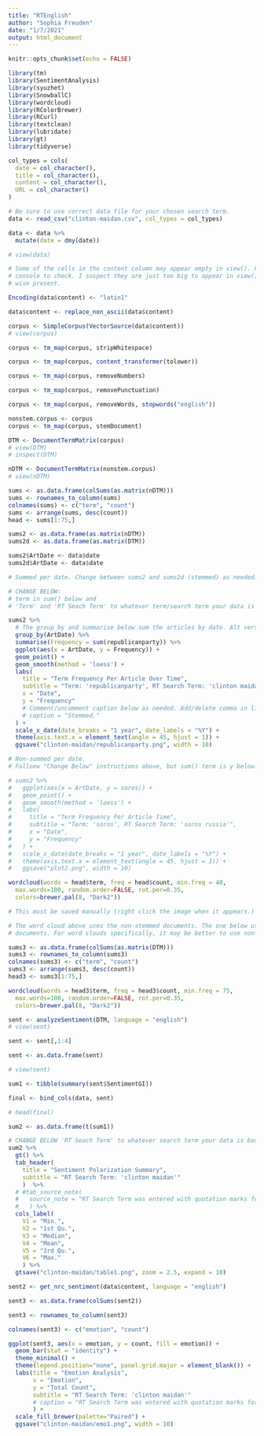 ```yaml
---
title: "RTEnglish"
author: "Sophia Freuden"
date: "1/7/2021"
output: html_document
---
```


```r
knitr::opts_chunk$set(echo = FALSE)
```

```r
library(tm)
library(SentimentAnalysis)
library(syuzhet)
library(SnowballC)
library(wordcloud)
library(RColorBrewer)
library(RCurl)
library(textclean)
library(lubridate)
library(gt)
library(tidyverse)
```

```r
col_types = cols(
  date = col_character(),
  title = col_character(),
  content = col_character(),
  URL = col_character()
)

# Be sure to use correct data file for your chosen search term.
data <- read_csv("clinton-maidan.csv", col_types = col_types)

data <- data %>%
  mutate(date = dmy(date))

# view(data)

# Some of the cells in the content column may appear empty in view(). Print one row in
# console to check. I suspect they are just too big to appear in view(), but are other-
# wise present.
```

```r
Encoding(data$content) <- "latin1"

data$content <- replace_non_ascii(data$content)
```

```r
corpus <- SimpleCorpus(VectorSource(data$content))
# view(corpus)
```

```r
corpus <- tm_map(corpus, stripWhitespace)

corpus <- tm_map(corpus, content_transformer(tolower))

corpus <- tm_map(corpus, removeNumbers)

corpus <- tm_map(corpus, removePunctuation)

corpus <- tm_map(corpus, removeWords, stopwords("english"))
```

```r
nonstem.corpus <- corpus
corpus <- tm_map(corpus, stemDocument)
```

```r
DTM <- DocumentTermMatrix(corpus)
# view(DTM)
# inspect(DTM)
```

```r
nDTM <- DocumentTermMatrix(nonstem.corpus)
# view(nDTM)
```

```r
sums <- as.data.frame(colSums(as.matrix(nDTM)))
sums <- rownames_to_column(sums) 
colnames(sums) <- c("term", "count")
sums <- arrange(sums, desc(count))
head <- sums[1:75,]

sums2 <- as.data.frame(as.matrix(nDTM))
sums2d <- as.data.frame(as.matrix(DTM))
```

```r
sums2$ArtDate <- data$date
sums2d$ArtDate <- data$date
```

```r
# Summed per date. Change between sums2 and sums2d (stemmed) as needed.

# CHANGE BELOW:
# term in sum() below and
# 'Term' and 'RT Seach Term' to whatever term/search term your data is based on.

sums2 %>%
  # The group_by and summarise below sum the articles by date. Alt version c'd out below.
  group_by(ArtDate) %>% 
  summarise(Frequency = sum(republicanparty)) %>%
  ggplot(aes(x = ArtDate, y = Frequency)) +
  geom_point() +
  geom_smooth(method = 'loess') +
  labs(
    title = "Term Frequency Per Article Over Time",
    subtitle = "Term: 'republicanparty', RT Search Term: 'clinton maidan'",
    x = "Date",
    y = "Frequency"
    # Comment/uncomment caption below as needed. Add/delete comma in line above, too.
    # caption = "Stemmed."
  ) +
  scale_x_date(date_breaks = "1 year", date_labels = "%Y") +
  theme(axis.text.x = element_text(angle = 45, hjust = 1)) +
  ggsave("clinton-maidan/republicanparty.png", width = 10)
```

```r
# Non-summed per date.
# Folloew "Change Below" instructions above, but sum() term is y below.

# sums2 %>%
#   ggplot(aes(x = ArtDate, y = soros)) +
#   geom_point() +
#   geom_smooth(method = 'loess') +
#   labs(
#     title = "Term Frequency Per Article Time",
#     subtitle = "Term: 'soros', RT Search Term: 'soros russia'",
#     x = "Date",
#     y = "Frequency"
#   ) +
#   scale_x_date(date_breaks = "1 year", date_labels = "%Y") +
#   theme(axis.text.x = element_text(angle = 45, hjust = 1)) +
#   ggsave("plot2.png", width = 10)
```

```r
wordcloud(words = head$term, freq = head$count, min.freq = 40,
  max.words=100, random.order=FALSE, rot.per=0.35, 
  colors=brewer.pal(8, "Dark2"))

# This must be saved manually (right click the image when it appears.)
```

```r
# The word cloud above uses the non-stemmed documents. The one below used the stemmed
# documents. For word clouds specifically, it may be better to use non-stemmed documents.
```

```r
sums3 <- as.data.frame(colSums(as.matrix(DTM)))
sums3 <- rownames_to_column(sums3) 
colnames(sums3) <- c("term", "count")
sums3 <- arrange(sums3, desc(count))
head3 <- sums3[1:75,]
```

```r
wordcloud(words = head3$term, freq = head3$count, min.freq = 75,
  max.words=100, random.order=FALSE, rot.per=0.35, 
  colors=brewer.pal(8, "Dark2"))
```

```r
sent <- analyzeSentiment(DTM, language = "english")
# view(sent)

sent <- sent[,1:4]

sent <- as.data.frame(sent)

# view(sent)

sum1 <- tibble(summary(sent$SentimentGI))

final <- bind_cols(data, sent)

# head(final)
```

```r
sum2 <- as.data.frame(t(sum1))

# CHANGE BELOW 'RT Seach Term' to whatever search term your data is based on.
sum2 %>%
  gt() %>%
  tab_header(
    title = "Sentiment Polarization Summary",
    subtitle = "RT Search Term: 'clinton maidan'"
    )  %>% 
  # #tab_source_note(
  #   source_note = "RT Search Term was entered with quotation marks for accuracy."
  #   ) %>% 
  cols_label(
    V1 = "Min.",
    V2 = "1st Qu.",
    V3 = "Median",
    V4 = "Mean",
    V5 = "3rd Qu.",
    V6 = "Max."
    ) %>% 
  gtsave("clinton-maidan/table1.png", zoom = 2.5, expand = 10)
```

```r
sent2 <- get_nrc_sentiment(data$content, language = "english")

sent3 <- as.data.frame(colSums(sent2))

sent3 <- rownames_to_column(sent3)

colnames(sent3) <- c("emotion", "count")
```

```r
ggplot(sent3, aes(x = emotion, y = count, fill = emotion)) +
  geom_bar(stat = "identity") +
  theme_minimal() +
  theme(legend.position="none", panel.grid.major = element_blank()) +
  labs(title = "Emotion Analysis",
       x = "Emotion",
       y = "Total Count",
       subtitle = "RT Search Term: 'clinton maidan'"
       # caption = "RT Search Term was entered with quotation marks for accuracy."
       ) +
  scale_fill_brewer(palette="Paired") +
  ggsave("clinton-maidan/emo1.png", width = 10)
```



